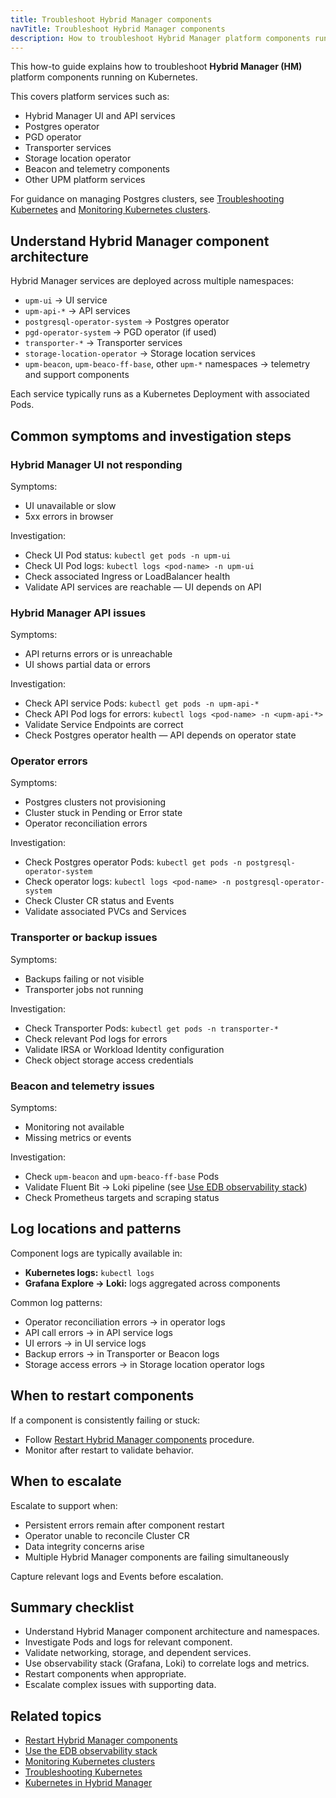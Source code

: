 ```yaml
---
title: Troubleshoot Hybrid Manager components
navTitle: Troubleshoot Hybrid Manager components
description: How to troubleshoot Hybrid Manager platform components running on Kubernetes.
---
```


This how-to guide explains how to troubleshoot **Hybrid Manager (HM)** platform components running on Kubernetes.

This covers platform services such as:

- Hybrid Manager UI and API services
- Postgres operator
- PGD operator
- Transporter services
- Storage location operator
- Beacon and telemetry components
- Other UPM platform services

For guidance on managing Postgres clusters, see [Troubleshooting Kubernetes](/portal/kubernetes/learn/how-to/troubleshooting-on-kubernetes) and [Monitoring Kubernetes clusters](/portal/kubernetes/learn/how-to/monitor-kubernetes-cluster).

## Understand Hybrid Manager component architecture

Hybrid Manager services are deployed across multiple namespaces:

- `upm-ui` → UI service
- `upm-api-*` → API services
- `postgresql-operator-system` → Postgres operator
- `pgd-operator-system` → PGD operator (if used)
- `transporter-*` → Transporter services
- `storage-location-operator` → Storage location services
- `upm-beacon`, `upm-beaco-ff-base`, other `upm-*` namespaces → telemetry and support components

Each service typically runs as a Kubernetes Deployment with associated Pods.

## Common symptoms and investigation steps

### Hybrid Manager UI not responding

Symptoms:

- UI unavailable or slow
- 5xx errors in browser

Investigation:

- Check UI Pod status: `kubectl get pods -n upm-ui`
- Check UI Pod logs: `kubectl logs <pod-name> -n upm-ui`
- Check associated Ingress or LoadBalancer health
- Validate API services are reachable — UI depends on API

### Hybrid Manager API issues

Symptoms:

- API returns errors or is unreachable
- UI shows partial data or errors

Investigation:

- Check API service Pods: `kubectl get pods -n upm-api-*`
- Check API Pod logs for errors: `kubectl logs <pod-name> -n <upm-api-*>`
- Validate Service Endpoints are correct
- Check Postgres operator health — API depends on operator state

### Operator errors

Symptoms:

- Postgres clusters not provisioning
- Cluster stuck in Pending or Error state
- Operator reconciliation errors

Investigation:

- Check Postgres operator Pods: `kubectl get pods -n postgresql-operator-system`
- Check operator logs: `kubectl logs <pod-name> -n postgresql-operator-system`
- Check Cluster CR status and Events
- Validate associated PVCs and Services

### Transporter or backup issues

Symptoms:

- Backups failing or not visible
- Transporter jobs not running

Investigation:

- Check Transporter Pods: `kubectl get pods -n transporter-*`
- Check relevant Pod logs for errors
- Validate IRSA or Workload Identity configuration
- Check object storage access credentials

### Beacon and telemetry issues

Symptoms:

- Monitoring not available
- Missing metrics or events

Investigation:

- Check `upm-beacon` and `upm-beaco-ff-base` Pods
- Validate Fluent Bit → Loki pipeline (see [Use EDB observability stack](./use-edb-observability-stack))
- Check Prometheus targets and scraping status

## Log locations and patterns

Component logs are typically available in:

- **Kubernetes logs:** `kubectl logs`
- **Grafana Explore → Loki:** logs aggregated across components

Common log patterns:

- Operator reconciliation errors → in operator logs
- API call errors → in API service logs
- UI errors → in UI service logs
- Backup errors → in Transporter or Beacon logs
- Storage access errors → in Storage location operator logs

## When to restart components

If a component is consistently failing or stuck:

- Follow [Restart Hybrid Manager components](./restart-hybrid-manager-components) procedure.
- Monitor after restart to validate behavior.

## When to escalate

Escalate to support when:

- Persistent errors remain after component restart
- Operator unable to reconcile Cluster CR
- Data integrity concerns arise
- Multiple Hybrid Manager components are failing simultaneously

Capture relevant logs and Events before escalation.

## Summary checklist

- Understand Hybrid Manager component architecture and namespaces.
- Investigate Pods and logs for relevant component.
- Validate networking, storage, and dependent services.
- Use observability stack (Grafana, Loki) to correlate logs and metrics.
- Restart components when appropriate.
- Escalate complex issues with supporting data.

## Related topics

- [Restart Hybrid Manager components](./restart-hybrid-manager-components)
- [Use the EDB observability stack](./use-edb-observability-stack)
- [Monitoring Kubernetes clusters](/portal/kubernetes/learn/how-to/monitor-kubernetes-cluster)
- [Troubleshooting Kubernetes](/portal/kubernetes/learn/how-to/troubleshooting-on-kubernetes)
- [Kubernetes in Hybrid Manager](/portal/kubernetes/learn/explained/hybrid-manager/hybrid-manager/k8s-in-hybrid-manager)
